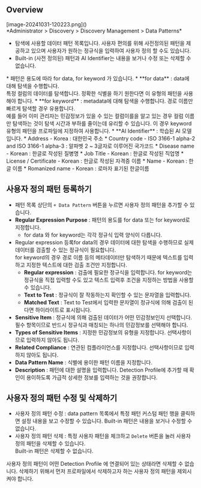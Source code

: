 
## Overview
<p align="center">
<div>[image-20241031-120223.png]()</div>
*Administrator &gt; Discovery &gt; Discovery Management &gt; Data Patterns*
</p>



* 탐색에 사용할 데이터 패턴 목록입니다. 사용자 편의를 위해 사전정의된 패턴을 제공하고 있으며 사용자가 원하는 정규식을 입력하여 사용자 정의 할 수도 있습니다.
* Built-in (사전 정의된) 패턴과 AI Identifier는 내용을 보거나 수정 또는 삭제할 수 없습니다.

<Callout type="info">
* 패턴은 용도에 따라 for data, for keyword 가 있습니다.
    *  **for data**  : data에 대해 탐색을 수행합니다.<br/>특정 컬럼의 데이터를 탐색합니다. 정확한 식별을 하기 원한다면 이 유형의 패턴을 사용해야 합니다.
    *  **for keyword**  : metadata에 대해 탐색을 수행합니다. 경로 이름만 빠르게 탐색할 경우 유용합니다.<br/>예를 들어 이미 관리자는 민감정보가 있을 수 있는 컬럼이를을 알고 있는 경우 컬럼 이름만 탐색하는 것이 탐색 시간과 부하를 줄이는데 유리할 수 있습니다. 이 경우 keyword 유형의 패턴을 프로파일에 지정하여 사용합니다.
*  **AI Identifier**  : 학습된 AI 모델입니다.
    * Address - Korea : 대한민국 주소
    * Country code - ISO 3166-1 alpha-2 and ISO 3166-1 alpha-3 : 알파벳 2 ~ 3글자로 이루어진 국가코드
    * Disease name - Korean : 한글로 작성된 질병명
    * Job Title - Korean : 한글로 작성된 직업명
    * License / Certificate - Korean : 한글로 작성된 자격증 이름
    * Name - Korean : 한글 이름
    * Romanized name - Korean : 로마자 표기된 한글이름
</Callout>



## 사용자 정의 패턴 등록하기
* 패턴 목록 상단의 `+ Data Pattern` 버튼을 누르면 사용자 정의 패턴을 추가할 수 있습니다.
*  **Regular Expression Purpose**  : 패턴의 용도를 for data 또는 for keyword로 지정합니다. 
    * for data 와 for keyword는 각각 정규식 입력 양식이 다릅니다.
* Regular expression 등록for data의 경우 데이터에 대한 탐색을 수행하므로 실제 데이터를 검출할 수 있는 정규식이 필요합니다.<br/>for keyword의 경우 경로 이름 등의 메타데이터만 탐색하기 때문에 텍스트를 입력하고 지정한 텍스트에 대한 검출 조건만 지정합니다. 
    *  **Regular expression**  : 검출에 필요한 정규식을 입력합니다. for keyword는 정규식을 직접 입력할 수도 있고 텍스트 입력후 조건을 지정하는 방법을 사용할 수 있습니다.
    *  **Text to Test**  : 정규식이 잘 작동하는지 확인할 수 있는 문자열을 입력합니다.
    *  **Matched Text**  : Text to Test에서 입력한 문자열이 정규식에 의해 검출이 된다면 하이라이트로 표시됩니다.
*  **Sensitive Item**  : 정규식에 의해 검출된 데이터가 어떤 민감정보인지 선택합니다. 필수 항목이므로 반드시 정규식과 매칭되는 하나의 민감정보를 선택해야 합니다. <br/> 
*  **Types of Sensitive Items**  : 지정한 민감정보의 유형을 지정합니다. 선택사항이므로 입력하지 않아도 됩니다.
*  **Related Compliance**  : 연관된 컴플라이언스를 지정합니다. 선택사항이므로 입력하지 않아도 됩니다.
*  **Data Pattern Name**  : 식별에 용이한 패턴 이름을 지정합니다.
*  **Description**  : 패턴에 대한 설명을 입력합니다. Detection Profile에 추가할 때 확인이 용이하도록 가급적 상세한 정보를 입력하는 것을 권장합니다.



## 사용자 정의 패턴 수정 및 삭제하기
* 사용자 정의 패턴 수정 : data pattern 목록에서 특정 패턴 커스텀 패턴 행을 클릭하면 설정 내용을 보고 수정할 수 있습니다. Built-in 패턴은 내용을 보거나 수정할 수 없습니다.
* 사용자 정의 패턴 삭제 : 특정 사용자 패턴을 체크하고 `Delete` 버튼을 눌러 사용자 정의 패턴을 삭제할 수 있습니다.<br/>Built-in 패턴은 삭제할 수 없습니다.<br/> 

<Callout type="important">
사용자 정의 패턴이 어떤 Detection Profile 에 연결되어 있는 상태라면 삭제할 수 없습니다. 삭제하기 위해서 먼저 프로파일에서 삭제하고자 하는 사용자 정의 패턴을 제외시켜야 합니다. 
</Callout>
